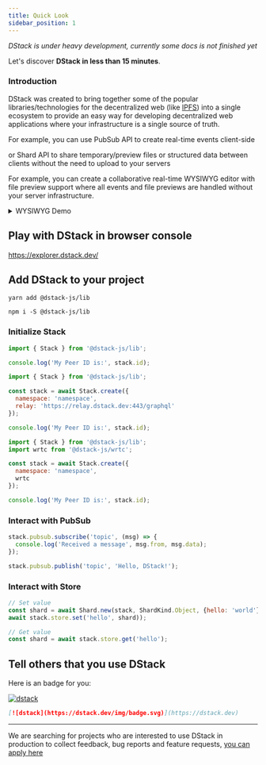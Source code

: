 ```yaml
---
title: Quick Look
sidebar_position: 1
---
```


_DStack is under heavy development, currently some docs is not finished yet_

Let's discover **DStack in less than 15 minutes**.

### Introduction

DStack was created to bring together some of the popular libraries/technologies for the decentralized web (like [IPFS](https://ipfs.io)) into a single ecosystem to provide an easy way for developing decentralized web applications where your infrastructure is a single source of truth.

For example, you can use PubSub API to create real-time events client-side

or Shard API to share temporary/preview files or structured data between clients without the need to upload to your servers

For example, you can create a collaborative real-time WYSIWYG editor with file preview support where all events and file previews are handled without your server infrastructure.

<details>

<summary> WYSIWYG Demo </summary>

![Demo](https://i.imgur.com/cKjBrge.gif)

</details>

## Play with DStack in browser console

https://explorer.dstack.dev/

## Add DStack to your project

<Tabs>
  <TabItem value="yarn" label="Yarn">

```shell
yarn add @dstack-js/lib
```

  </TabItem>
  <TabItem value="npm" label="NPM">

```shell
npm i -S @dstack-js/lib
```

  </TabItem>
</Tabs>

### Initialize Stack

<Tabs>
  <TabItem value="public-relay" label="Public Relay">

```javascript
import { Stack } from '@dstack-js/lib';

console.log('My Peer ID is:', stack.id);
```

  </TabItem>
  <TabItem value="custom-relay" label="Custom Relay">

```javascript
import { Stack } from '@dstack-js/lib';

const stack = await Stack.create({
  namespace: 'namespace',
  relay: 'https://relay.dstack.dev:443/graphql'
});

console.log('My Peer ID is:', stack.id);
```

  </TabItem>

  <TabItem value="non-browser" label="Non-browser environment">

```javascript
import { Stack } from '@dstack-js/lib';
import wrtc from '@dstack-js/wrtc';

const stack = await Stack.create({
  namespace: 'namespace',
  wrtc
});

console.log('My Peer ID is:', stack.id);
```

  </TabItem>
</Tabs>




### Interact with PubSub

```javascript
stack.pubsub.subscribe('topic', (msg) => {
  console.log('Received a message', msg.from, msg.data);
});

stack.pubsub.publish('topic', 'Hello, DStack!');
```

### Interact with Store

```javascript
// Set value
const shard = await Shard.new(stack, ShardKind.Object, {hello: 'world'})
await stack.store.set('hello', shard));

// Get value
const shard = await stack.store.get('hello');
```

## Tell others that you use DStack

Here is an badge for you:

[![dstack](https://dstack.dev/img/badge.svg)](https://dstack.dev)

```markdown
[![dstack](https://dstack.dev/img/badge.svg)](https://dstack.dev)
```
---

We are searching for projects who are interested to use DStack in production to collect feedback, bug reports and feature requests, [you can apply here](https://6l3fibt6mac.typeform.com/to/NZL0qDN2)

